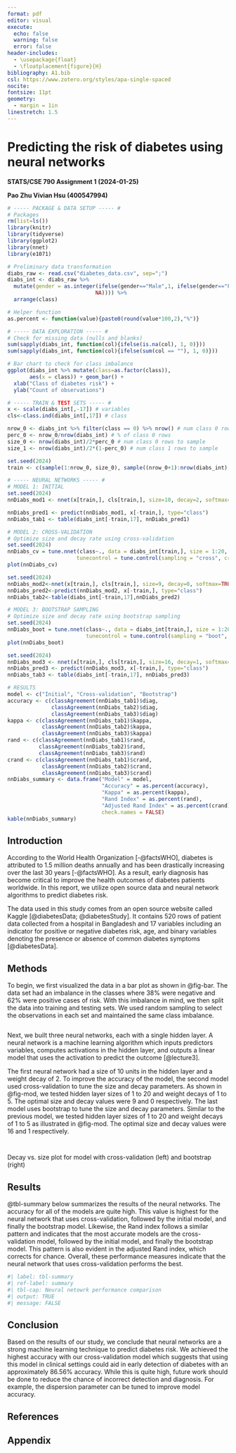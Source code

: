 ```yaml
---
format: pdf
editor: visual
execute:
  echo: false
  warning: false
  error: false
header-includes:
  - \usepackage{float}
  - \floatplacement{figure}{H}
bibliography: A1.bib
csl: https://www.zotero.org/styles/apa-single-spaced
nocite:
fontsize: 11pt
geometry: 
  - margin = 1in
linestretch: 1.5
---
```


# Predicting the risk of diabetes using neural networks

**STATS/CSE 790 Assignment 1 (2024-01-25)** 

**Pao Zhu Vivian Hsu (400547994)**

```r
# ----- PACKAGE & DATA SETUP ----- #
# Packages
rm(list=ls())
library(knitr)
library(tidyverse)
library(ggplot2)
library(nnet) 
library(e1071)

# Preliminary data transformation
diabs_raw <- read.csv("diabetes_data.csv", sep=";")
diabs_int <- diabs_raw %>% 
  mutate(gender = as.integer(ifelse(gender=="Male",1, ifelse(gender=="Female",0,
                            NA)))) %>% 
  arrange(class)

# Helper function
as.percent <- function(value){paste0(round(value*100,2),"%")}

```

```r
# ----- DATA EXPLORATION ----- #
# Check for missing data (nulls and blanks)
sum(sapply(diabs_int, function(col){ifelse(is.na(col), 1, 0)}))
sum(sapply(diabs_int, function(col){ifelse(sum(col == ""), 1, 0)}))

```

```r
# Bar chart to check for class imbalance
ggplot(diabs_int %>% mutate(class=as.factor(class)), 
       aes(x = class)) + geom_bar() + 
  xlab("Class of diabetes risk") +
  ylab("Count of observations")

```



```r
# ----- TRAIN & TEST SETS ----- #
x <- scale(diabs_int[,-17]) # variables
cls<-class.ind(diabs_int[,17]) # class

nrow_0 <- diabs_int %>% filter(class == 0) %>% nrow() # num class 0 rows
perc_0 <- nrow_0/nrow(diabs_int) # % of class 0 rows
size_0 <- nrow(diabs_int)/2*perc_0 # num class 0 rows to sample
size_1 <- nrow(diabs_int)/2*(1-perc_0) # num class 1 rows to sample

set.seed(2024)
train <- c(sample(1:nrow_0, size_0), sample((nrow_0+1):nrow(diabs_int), size_1))

```

```r
# ----- NEURAL NETWORKS ----- #
# MODEL 1: INITIAL
set.seed(2024)
nnDiabs_mod1 <- nnet(x[train,], cls[train,], size=10, decay=2, softmax=TRUE)

nnDiabs_pred1 <- predict(nnDiabs_mod1, x[-train,], type="class")
nnDiabs_tab1 <- table(diabs_int[-train,17], nnDiabs_pred1)

```

```r
# MODEL 2: CROSS-VALIDATION
# Optimize size and decay rate using cross-validation
set.seed(2024)
nnDiabs_cv = tune.nnet(class~., data = diabs_int[train,], size = 1:20, decay=0:5,
                      tunecontrol = tune.control(sampling = "cross", cross=5))
plot(nnDiabs_cv)
```

```r
set.seed(2024)
nnDiabs_mod2<-nnet(x[train,], cls[train,], size=9, decay=0, softmax=TRUE)
nnDiabs_pred2<-predict(nnDiabs_mod2, x[-train,], type="class")
nnDiabs_tab2<-table(diabs_int[-train,17],nnDiabs_pred2)

```

```r
# MODEL 3: BOOTSTRAP SAMPLING
# Optimize size and decay rate using bootstrap sampling
set.seed(2024)
nnDiabs_boot = tune.nnet(class~., data = diabs_int[train,], size = 1:20, decay=0:5,
                         tunecontrol = tune.control(sampling = "boot", nboot=20))
plot(nnDiabs_boot)
```

```r
set.seed(2024)
nnDiabs_mod3 <- nnet(x[train,], cls[train,], size=16, decay=1, softmax=TRUE)
nnDiabs_pred3 <- predict(nnDiabs_mod3, x[-train,], type="class")
nnDiabs_tab3 <- table(diabs_int[-train,17], nnDiabs_pred3)

```

```r
# RESULTS
model <- c("Initial", "Cross-validation", "Bootstrap")
accuracy <- c(classAgreement(nnDiabs_tab1)$diag, 
              classAgreement(nnDiabs_tab2)$diag, 
              classAgreement(nnDiabs_tab3)$diag)
kappa <- c(classAgreement(nnDiabs_tab1)$kappa, 
           classAgreement(nnDiabs_tab2)$kappa, 
           classAgreement(nnDiabs_tab3)$kappa)
rand <- c(classAgreement(nnDiabs_tab1)$rand, 
          classAgreement(nnDiabs_tab2)$rand, 
          classAgreement(nnDiabs_tab3)$rand)
crand <- c(classAgreement(nnDiabs_tab1)$crand, 
           classAgreement(nnDiabs_tab2)$crand, 
           classAgreement(nnDiabs_tab3)$crand)
nnDiabs_summary <- data.frame("Model" = model, 
                              "Accuracy" = as.percent(accuracy),
                              "Kappa" = as.percent(kappa), 
                              "Rand Index" = as.percent(rand),
                              "Adjusted Rand Index" = as.percent(crand),
                              check.names = FALSE)
kable(nnDiabs_summary)

```



## Introduction

According to the World Health Organization [-@factsWHO], diabetes is attributed to 1.5 million deaths annually and has been drastically increasing over the last 30 years [-@factsWHO]. As a result, early diagnosis has become critical to improve the health outcomes of diabetes patients worldwide. In this report, we utilize open source data and neural network algorithms to predict diabetes risk.

The data used in this study comes from an open source website called Kaggle [@diabetesData; @diabetesStudy]. It contains 520 rows of patient data collected from a hospital in Bangladesh and 17 variables including an indicator for positive or negative diabetes risk, age, and binary variables denoting the presence or absence of common diabetes symptoms [@diabetesData].

## Methods 

To begin, we first visualized the data in a bar plot as shown in @fig-bar. The data set had an imbalance in the classes where 38% were negative and 62% were positive cases of risk. With this imbalance in mind, we then split the data into training and testing sets. We used random sampling to select the observations in each set and maintained the same class imbalance.

```r
```

Next, we built three neural networks, each with a single hidden layer. A neural network is a machine learning algorithm which inputs predictors variables, computes activations in the hidden layer, and outputs a linear model that uses the activation to predict the outcome [@lecture3].

The first neural network had a size of 10 units in the hidden layer and a weight decay of 2. To improve the accuracy of the model, the second model used cross-validation to tune the size and decay parameters. As shown in @fig-mod, we tested hidden layer sizes of 1 to 20 and weight decays of 1 to 5. The optimal size and decay values were 9 and 0 respectively. The last model uses bootstrap to tune the size and decay parameters. Similar to the previous model, we tested hidden layer sizes of 1 to 20 and weight decays of 1 to 5 as illustrated in @fig-mod. The optimal size and decay values were 16 and 1 respectively.

::: {#fig-mod layout-ncol="2"}
```r
```

```r
```
Decay vs. size plot for model with cross-validation (left) and bootstrap (right)
:::

## Results

@tbl-summary below summarizes the results of the neural networks. The accuracy for all of the models are quite high. This value is highest for the neural network that uses cross-validation, followed by the initial model, and finally the bootstrap model. Likewise, the Rand index follows a similar pattern and indicates that the most accurate models are the cross-validation model, followed by the initial model, and finally the bootstrap model. This pattern is also evident in the adjusted Rand index, which corrects for chance. Overall, these performance measures indicate that the neural network that uses cross-validation performs the best. 

```r
#| label: tbl-summary
#| ref-label: summary
#| tbl-cap: Neural netowrk performance comparison
#| output: TRUE
#| message: FALSE
```


## Conclusion

Based on the results of our study, we conclude that neural networks are a strong machine learning technique to predict diabetes risk. We achieved the highest accuracy with our cross-validation model which suggests that using this model in clinical settings could aid in early detection of diabetes with an approximately 86.56% accuracy. While this is quite high, future work should be done to reduce the chance of incorrect detection and diagnosis. For example, the dispersion parameter can be tuned to improve model accuracy.

## References

::: {#refs}
:::

\newpage

## Appendix

```r
```



